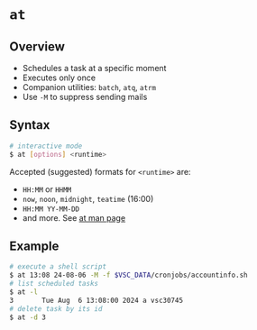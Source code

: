 # `at`

## Overview

- Schedules a task at a specific moment
- Executes only once
- Companion utilities: `batch`, `atq`, `atrm`
- Use `-M` to suppress sending mails

## Syntax

```bash
# interactive mode
$ at [options] <runtime>
```

Accepted (suggested) formats for `<runtime>` are:

- `HH:MM` or `HHMM`
- `now`, `noon`, `midnight`, `teatime` (16:00)
- `HH:MM YY-MM-DD`
- and more. See [at man page](https://linux.die.net/man/1/at)

## Example

```bash
# execute a shell script
$ at 13:08 24-08-06 -M -f $VSC_DATA/cronjobs/accountinfo.sh 
# list scheduled tasks
$ at -l
3       Tue Aug  6 13:08:00 2024 a vsc30745
# delete task by its id
$ at -d 3
```